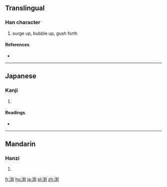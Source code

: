 {{also|淵}}
==Translingual==

===Han character===
{{Han char|rn=85|rad=水|as=08|sn=11|four=|canj=水廿大弓 (ETKN)}}

# surge up, bubble up, gush forth

====References====
* {{Han ref|kx=0633.371|hdz=31660.041|uh=6E15|ud=28181}}

----

==Japanese==

===Kanji===
{{ja-kanji|grade=|rs=水08}}

# {{defn|lang=ja|sort=水08}}

====Readings====
* {{ja-readings|on=[[えん]] (en)|kun=[[ふち]] (fuchi)}}

----

==Mandarin==

===Hanzi===
{{cmn-hanzi|pin=[[yuān]] ([[yuan1]])|wg=yüan<sup>1</sup>}}

# {{defn|lang=cmn|sort=水08}}

[[fr:渕]]
[[hu:渕]]
[[ja:渕]]
[[pl:渕]]
[[zh:渕]]